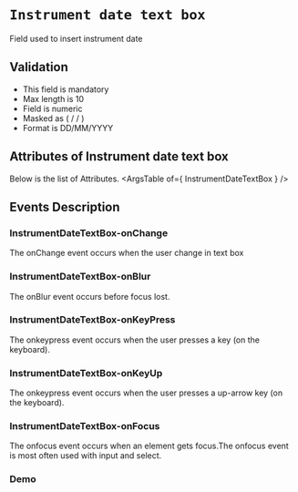 <!-- Custom-MDX-Documentation.mdx -->

# `Instrument date text box`

 
Field used to insert instrument date

## Validation 
- This field is mandatory
- Max length is 10
- Field is numeric
- Masked as (  /  /    )
- Format is DD/MM/YYYY

## Attributes of Instrument date text box
Below is the list of Attributes.
<ArgsTable of={ InstrumentDateTextBox } /> 

## Events Description

### InstrumentDateTextBox-onChange

The onChange event occurs when the user change in text box

### InstrumentDateTextBox-onBlur

The onBlur event occurs before focus lost.

### InstrumentDateTextBox-onKeyPress

The onkeypress event occurs when the user presses a key (on the keyboard).

### InstrumentDateTextBox-onKeyUp

The onkeypress event occurs when the user presses a up-arrow key (on the keyboard).

### InstrumentDateTextBox-onFocus

The onfocus event occurs when an element gets focus.The onfocus event is most often used with input and select.
### Demo

<Canvas>
<Story id="instrumentdatetextbox--primary" />
</Canvas>

 